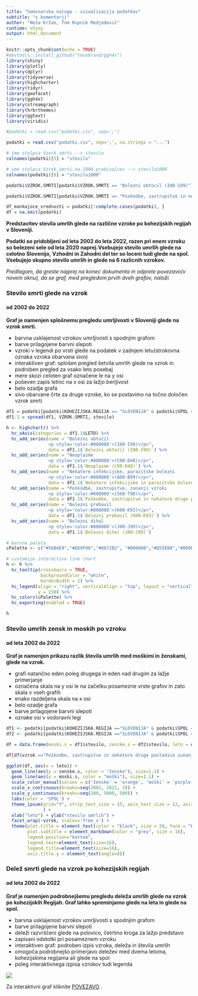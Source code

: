 ```yaml
---
title: "Seminarska naloga - vizualizacija podatkov"
subtitle: "s komentarji"
author: "Neža Kržan, Tom Rupnik Medjedovič"
runtime: shiny
output: html_document
---
```


```r
knitr::opts_chunk$set(echo = TRUE)
#devtools::install_github("teunbrand/ggh4x")
library(shiny)
library(plotly)
library(dplyr)
library(tidyverse)
library(highcharter)
library(tidyr)
library(geofacet)
library(ggh4x)
library(streamgraph)
library(hrbrthemes)
library(ggtext)
library(viridis)
```

```r
#podatki = read.csv("podatki.csv", sep=';')

podatki = read.csv("podatki.csv", sep=';', na.strings = "...")

# ime stolpca Vzork.smrti --> stevilo
colnames(podatki)[5] = "stevilo"

# ime stolpca Vzrok.smrti.na.1000.prebivalcev --> stevilo1000
colnames(podatki)[6] = "stevilo1000"

podatki$VZROK.SMRTI[podatki$VZROK.SMRTI == "Bolezni obtocil (I00-I99)"] = "Bolezni obtočil (I00-I99)"

podatki$VZROK.SMRTI[podatki$VZROK.SMRTI == "Poskodbe, zastrupitve in nekatere druge posledice zunanjih vzrokov (S00-T98)"] = "Poškodbe, zastrupitve in nekatere druge posledice zunanjih vzrokov (S00-T98)"
```

```r
df_mankajoce_vrednosti = podatki[!complete.cases(podatki), ]
df = na.omit(podatki)
```

**Predstavitev stevila umrlih glede na različne vzroke po kohezijskih regijah v Sloveniji.** 

**Podatki so pridobljeni od leta 2002 do leta 2022, razen pri enem vzroku so belezeni sele od leta 2020 naprej.Vsebujejo stevilo umrlih glede na celotno Slovenijo, Vzhodni in Zahodni del ter so loceni tudi glede na spol. Vsebujejo skupno stevilo umrlih in glede na 6 razlicnih vzrokov.**

_Predlagam, da greste najprej na konec dokumenta in odprete povezavo(v novem oknu), da se graf, med pregledom prvih dveh grafov, naloži._

### Stevilo smrti glede na vzrok
#### od 2002 do 2022

**Graf je namenjen splošnemu pregledu umrljivosti v Sloveniji glede na vzrok smrti.**

- barvna usklajenost vzrokov umrljivosti s spodnjim grafom
- barve prilagojene barvni slepoti
- vzroki v legendi po vrsti glede na podatek v zadnjem letu(strokovna oznaka vzroka obarvana sivo)
- interaktiven graf: splošen pregled šetvila umrlih glede na vzrok in podroben pregled za vsako leto posebaj
- mere skozi celoten graf označene le na y osi
- poševen zapis letnic na x osi za lažjo berljivost
- belo ozadje grafa
- sivo obarvane črte za druge vzroke, ko se postavimo na točno določen vzrok smrti

```r
df1 = podatki[podatki$KOHEZIJSKA.REGIJA == "SLOVENIJA" & podatki$SPOL == "Spol - SKUPAJ", 1:5]
df1.1 = spread(df1, VZROK.SMRTI, stevilo)

h <- highchart() %>% 
  hc_xAxis(categories = df1.1$LETO) %>% 
  hc_add_series(name = "Bolezni obtočil 
                <p style='color:#808080'>(I00-I99)</p>", 
                data = df1.1$`Bolezni obtočil (I00-I99)`) %>%
  hc_add_series(name = "Neoplazme 
                <p style='color:#808080'>(C00-D48)</p>", 
                data = df1.1$`Neoplazme (C00-D48)`) %>%
  hc_add_series(name = "Nekatere infekcijske, parazitske bolezni
                <p style='color:#808080'>(A00-B99)</p>", 
                data = df1.1$`Nekatere infekcijske in parazitske bolezni (A00-B99)`) %>%
  hc_add_series(name = "Poškodbe, zastrupitve, zunanji vzroki
                <p style='color:#808080'>(S00-T98)</p>", 
                data = df1.1$`Poškodbe, zastrupitve in nekatere druge posledice zunanjih vzrokov (S00-T98)`) %>%
  hc_add_series(name = "Bolezni prebavil 
                <p style='color:#808080'>(K00-K93)</p>", 
                data = df1.1$`Bolezni prebavil (K00-K93)`) %>%
  hc_add_series(name = "Bolezni dihal 
                <p style='color:#808080'>(J00-J99)</p>", 
                data = df1.1$`Bolezni dihal (J00-J99)`)

# barvna paleta
cPalette <- c("#56B4E9","#E69F00","#0072B2", "#000000","#D55E00","#009E73")

# customize interactive line chart
h <- h %>%
  hc_tooltip(crosshairs = TRUE, 
             backgroundColor = "white",
             borderWidth = 2) %>% 
  hc_legend(align = "right", verticalAlign = "top", layout = "vertical",
            y = 150) %>%
  hc_colors(cPalette) %>%
  hc_exporting(enabled = TRUE) 

h
```


### Stevilo umrlih zensk in moskih po vzroku
#### od leta 2002 do 2022

**Graf je namenjen prikazu razlik števila umrlih med moškimi in ženskami, glede na vzrok.**

- grafi natančno eden poleg drugega in eden nad drugim za lažje primerjanje
- označena skala na y osi le na začetku posamezne vrste grafov in zato skala v vseh grafih
- enako razdeljena skala na x osi
- belo ozadje grafa
- barve prilagojene barvni slepoti
- oznake osi v vodoravni legi

```r
df1 <- podatki[podatki$KOHEZIJSKA.REGIJA =="SLOVENIJA" & podatki$SPOL =="Moski" & podatki$VZROK.SMRTI != "Vzrok smrti - SKUPAJ",]
df2 <- podatki[podatki$KOHEZIJSKA.REGIJA =="SLOVENIJA" & podatki$SPOL =="Zenske" & podatki$VZROK.SMRTI != "Vzrok smrti - SKUPAJ",]

df = data.frame(moski.s = df1$stevilo, zenske.s = df2$stevilo, leto = df1$LETO, vzrok = df1$VZROK.SMRTI)

df[df$vzrok =="Poškodbe, zastrupitve in nekatere druge posledice zunanjih vzrokov (S00-T98)", "vzrok"] = "Poškodbe, zastrupitve, zunanji vzroki (S00-T98)"

ggplot(df, aes(x = leto)) +
  geom_line(aes(y = zenske.s, color = "ženske"), size=1.1) +
  geom_line(aes(y = moski.s, color = "moški"), size=1.1) +
  scale_color_manual(values = c('ženske' = 'orange', 'moški' = 'purple')) +
  scale_x_continuous(breaks=seq(2002, 2022, 3)) +
  scale_y_continuous(breaks=seq(100, 5000, 500)) +
  labs(color = 'SPOL') +
  theme_ipsum(grid="Y", strip_text_size = 15, axis_text_size = 12, axis_title_size = 12,
              ) +
  xlab("leto") + ylab("stevilo umrlih") +
  facet_wrap(~vzrok, scales='free_x') +
  theme(plot.title = element_text(color = "black", size = 20, face = "bold"),
        plot.subtitle = element_markdown(color = "grey", size = 16),
        legend.position="bottom",
        legend.text=element_text(size=16),
        legend.title=element_text(size=16),
        axis.title.y = element_text(angle=0)) 
```


### Delež smrti glede na vzrok po kohezijskih regijah
#### od leta 2002 do 2022

**Graf je namenjen podrobnejšemu pregledu deleža umrlih glede na vzrok po kohezijskih Regijah. Graf lahko spreminjamo glede na leta in glede na spol.**

- barvna usklajenost vzrokov umrljivosti s spodnjim grafom
- barve prilagojene barvni slepoti
- deleži razvrščeni glede na polovico, četrtino kroga za lažjo predstavo
- zapisani odstotki pri posameznem vzroku
- interaktiven graf: podroben izpis vzroka, deleža in števila umrlih 
- omogoča podrobnejšo primerjavo deležev med dvema letoma, kohezijskima regijama ali glede na spol
- poleg interaktivnega izpisa vzrokov tudi legenda

<!--
```r
mz = podatki[podatki$SPOL == "Moski" & podatki$KOHEZIJSKA.REGIJA == "Zahodna Slovenija" & podatki$VZROK.SMRTI != "Vzrok smrti - SKUPAJ", ]
mv = podatki[podatki$SPOL == "Moski" & podatki$KOHEZIJSKA.REGIJA == "Vzhodna Slovenija" & podatki$VZROK.SMRTI != "Vzrok smrti - SKUPAJ", ]
zz = podatki[podatki$SPOL == "Zenske" & podatki$KOHEZIJSKA.REGIJA == "Zahodna Slovenija" & podatki$VZROK.SMRTI != "Vzrok smrti - SKUPAJ", ]
zv = podatki[podatki$SPOL == "Zenske" & podatki$KOHEZIJSKA.REGIJA == "Vzhodna Slovenija" & podatki$VZROK.SMRTI != "Vzrok smrti - SKUPAJ", ]

df = na.omit(data.frame(leto = mz$LETO,
                stevilo.v = c(mv$stevilo,zv$stevilo),
                stevilo.z = c(mz$stevilo, zz$stevilo),
                vzrok = c(mz$VZROK.SMRTI,zz$VZROK.SMRTI),
                spol = c(mz$SPOL, zz$SPOL)))
```

```r
ui <- fluidPage(
  headerPanel(''),
  sidebarPanel(
    fluidRow(
      column(width = 6,
             selectInput("izbrano_leto1", label="Izberite leto",
                         choices = sort(unique(df$leto)), selected = 2002)),
      column(width = 6,
             selectInput("izbran_spol1", label="Izberite spol",
                         choices = c("Moški", "Ženske"), selected = "Moški"))
      ),
    # druga vrstica
    fluidRow(
      column(width = 6,
             selectInput("izbrano_leto2", label="Izberite leto",
                         choices = sort(unique(df$leto)), selected = 2002)),
      column(width = 6,
             selectInput("izbran_spol2", label="Izberite spol",
                         choices = c("Moški", "Ženske"), selected = "Moški"))
      )
    #selected = names(mtcars)[[2]]
    ),
  mainPanel(
    plotlyOutput('plot')
  )
)


server <- function(input, output) {
  
  barve1 = reactive({
    
    req(input$izbrano_leto1)
    
    if (input$izbrano_leto1 %in% c("2020","2021","2022")){
      c("#0072B2","#E69F00","#56B4E9","#009E73", "#D55E00","#000000")
    } else {
      c("#E69F00","#56B4E9","#009E73","#D55E00","#000000")
    }
    })
  
  barve2 = reactive({
    
    req(input$izbrano_leto2)
    
    if (input$izbrano_leto2 %in% c("2020","2021","2022")){
      c("#0072B2","#E69F00","#56B4E9","#009E73", "#D55E00","#000000")
    } else {
      c("#E69F00","#56B4E9","#009E73","#D55E00","#000000")
    }
    })
  
  
  data1 <- reactive({

    req(input$izbrano_leto1,input$izbran_spol1)
    
    spol_izbira = ifelse(input$izbran_spol1 == "Moški", "Moski", "Zenske")
    
    df %>% 
      select(leto, stevilo.v, stevilo.z, spol, vzrok) %>%
      filter(leto %in% input$izbrano_leto1, spol %in% spol_izbira)
    })
  
  data2 <- reactive({

    req(input$izbrano_leto2,input$izbran_spol2)
    
    spol_izbira = ifelse(input$izbran_spol2 == "Moški", "Moski", "Zenske")
    
    df %>% 
      select(leto, stevilo.v, stevilo.z, spol, vzrok) %>%
      filter(leto %in% input$izbrano_leto2, spol %in% spol_izbira)
    })
  
  
  output$plot <- renderPlotly(
    subplot(
    plot_ly(marker = list(line = list(color = 'white', width = 1), colors=barve1())) %>%
      add_pie(data = data1(), labels = ~vzrok, values = ~stevilo.z,
              #name = "Zahodna Slovenija", 
              domain = list(row = 0, column = 0)) %>% 
      add_pie(data = data1(), labels = ~vzrok, values = ~stevilo.v,
              #name = "Vzhodna Slovenija", 
              domain = list(row = 0, column = 1)) %>%
      layout(title = "", showlegend = F, grid=list(rows=2, columns=2),
             xaxis = list(showgrid = F, zeroline = FALSE, showticklabels = FALSE),
             yaxis = list(showgrid = F, zeroline = FALSE, showticklabels = FALSE)),
      # druga vrstica
    p2 = plot_ly(marker = list(line = list(color = 'white', width = 1), colors=barve2())) %>%
      add_pie(data = data2(), labels = ~vzrok, values = ~stevilo.z,
              #name = "Zahodna Slovenija", 
              domain = list(row = 1, column = 0)) %>% 
      add_pie(data = data2(), labels = ~vzrok, values = ~stevilo.v,
              #name = "Vzhodna Slovenija", 
              domain = list(row = 1, column = 1)) %>% 
      layout(title = "", showlegend = T, grid=list(rows=2, columns=2),
             xaxis = list(showgrid = F, zeroline = FALSE, showticklabels = FALSE),
             yaxis = list(showgrid = F, zeroline = FALSE, showticklabels = FALSE),
             legend = list(x = 0, y = -0.1, orientation = "h"),
             width = 550, height = 450) %>%
      add_annotations(x=c(-0.85, 0.2), y=1.07, text = c("Zahodna Slovenija", "Vzhodna Slovenija"), 
                      xref = "paper", yref = "paper", xanchor = "left", showarrow = FALSE)
  ))
}

shinyApp(ui,server)
```

-->

![](slika_graf.png)

Za interaktivni graf kliknite 
[POVEZAVO](https://mybinder.org/v2/gh/tomrupnik/grafi_binder/main?urlpath=shiny/prikaz_graf3.Rmd) .